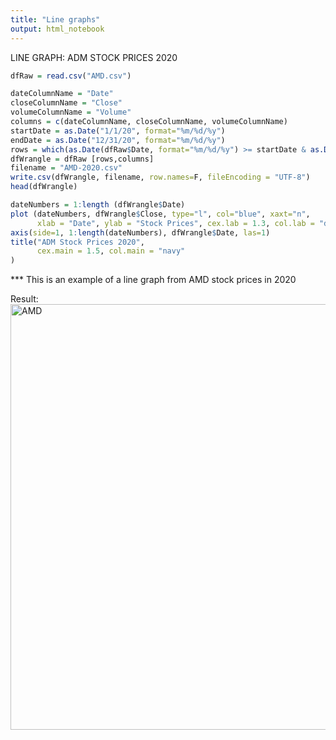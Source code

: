 ```yaml
---
title: "Line graphs"
output: html_notebook
---
```


LINE GRAPH: ADM STOCK PRICES 2020

```r
dfRaw = read.csv("AMD.csv")

dateColumnName = "Date"
closeColumnName = "Close"
volumeColumnName = "Volume"
columns = c(dateColumnName, closeColumnName, volumeColumnName)
startDate = as.Date("1/1/20", format="%m/%d/%y")
endDate = as.Date("12/31/20", format="%m/%d/%y")
rows = which(as.Date(dfRaw$Date, format="%m/%d/%y") >= startDate & as.Date(dfRaw$Date, format="%m/%d/%y") <= endDate)
dfWrangle = dfRaw [rows,columns]
filename = "AMD-2020.csv"
write.csv(dfWrangle, filename, row.names=F, fileEncoding = "UTF-8")
head(dfWrangle)

dateNumbers = 1:length (dfWrangle$Date)
plot (dateNumbers, dfWrangle$Close, type="l", col="blue", xaxt="n",
      xlab = "Date", ylab = "Stock Prices", cex.lab = 1.3, col.lab = "darkblue")
axis(side=1, 1:length(dateNumbers), dfWrangle$Date, las=1)
title("ADM Stock Prices 2020",
      cex.main = 1.5, col.main = "navy"
)
```

*** This is an example of a line graph from AMD stock prices in 2020

Result:
<img width="681" alt="AMD" src="https://user-images.githubusercontent.com/98184898/166992657-98e5419b-e82c-45ef-8617-6d8152d3e16f.png">

